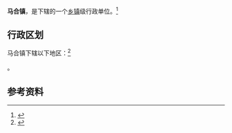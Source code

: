 {{中国乡级行政区|61/08/02/108/000}}

'''马合镇'''，是{{PRC admin/fullname|61/08/02/108/000|3}}下辖的一个[[乡镇|乡镇]]级行政单位。<ref>{{PRC admin/ref sgc|{{PRC admin/parent|61/08/02/108/000}}}}</ref>

== 行政区划 ==

马合镇下辖以下地区：<ref>{{PRC admin/ref sgc|61/08/02/108/000}}</ref>

{{PRC admin/children|61/08/02/108/000}}。

== 参考资料 ==

{{reflist}}

{{行政区划小作品}}
{{PRC admin/navcat|61/08/02/108/000}}